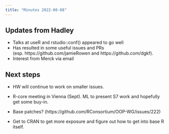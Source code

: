```yaml
---
title: "Minutes 2022-08-08"
---
```


## Updates from Hadley

* Talks at useR and rstudio::conf() appeared to go well
* Has resulted in some useful issues and PRs (esp. https://github.com/jamieRowen and https://github.com/dgkf).
* Interest from Merck via email

## Next steps

* HW will continue to work on smaller issues.

* R-core meeting in Vienna (Sept). ML to present S7 work and hopefully get some buy-in.

* Base patches? (https://github.com/RConsortium/OOP-WG/issues/222)

* Get to CRAN to get more exposure and figure out how to get into base R itself.
